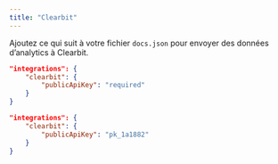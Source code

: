 ```yaml
---
title: "Clearbit"
---
```


Ajoutez ce qui suit à votre fichier `docs.json` pour envoyer des données d’analytics à Clearbit.

<CodeGroup>

```json Options d’analytics dans docs.json
"integrations": {
    "clearbit": {
        "publicApiKey": "required"
    }
}
```

```json Exemple
"integrations": {
    "clearbit": {
        "publicApiKey": "pk_1a1882"
    }
}
```

</CodeGroup>